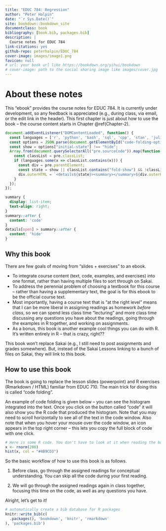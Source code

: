 ```yaml
--- 
title: "EDUC 784: Regression"
author: "Peter Halpin"
date: "`r Sys.Date()`"
site: bookdown::bookdown_site
documentclass: book
bibliography: [book.bib, packages.bib]
description: |
  Course notes for EDUC 784
link-citations: yes
github-repo: peterhalpin/EDUC_784
cover-image: images/image1.png
favicon: null
# url: your book url like https://bookdown.org/yihui/bookdown
# cover-image: path to the social sharing image like images/cover.jpg
---
```




# About these notes

This "ebook" provides the course notes for EDUC 784. It is currently under development, so any feedback is appreciated (e.g., during class,  via email, or the edit link in the header). This first chapter is just about how to use the book -- the course content starts in Chapter \@ref(Chapter-2).   

<!-- 
Klude script for show/hide code buttons; needs to be after the main header in each file
https://github.com/rstudio/bookdown/issues/764 
-->

```{=html}
<!-- This part can be programmatically generated with htmltools. Thus we can control initial state from the YAML front matter-->
<script id="code-folding-options" type="application/json">
  {"initial-state": "hide"}
</script>
```

```js
document.addEventListener("DOMContentLoaded", function() {
  const languages = ['r', 'python', 'bash', 'sql', 'cpp', 'stan', 'julia', 'foldable'];
  const options = JSON.parse(document.getElementById("code-folding-options").text);
  const show = options["initial-state"] !== "hide";
  Array.from(document.querySelectorAll("pre.sourceCode")).map(function(pre) {
    const classList = pre.classList;
    if (languages.some(x => classList.contains(x))) {
      const div = pre.parentElement;
      const state = show || classList.contains("fold-show") && !classList.contains("fold-hide") ? " open" : "";
      div.outerHTML = `<details${state}><summary></summary>${div.outerHTML}</details>`;
    }
  });
});
```

```css
summary {
  display: list-item;
  text-align: right;
}
summary::after {
  content: 'code'
}
details[open] > summary::after {
  content: 'hide'
}
```

## Why this book

There are few goals of moving from "slides + exercises" to an ebook. 

* To integrate course content (text, code, examples, and exercises) into one format, rather than having multiple files to sort through on Sakai.
* To address the perennial problem of choosing a textbook for this course -- rather than having a supplementary text, the goal is for this ebook to be the official course text.
* Most importantly, having a course text that is "at the right level" means that I can be more liberal in assigning readings as homework *before class*, so we can spend less class time "lecturing" and more class time discussing any questions you have about the readings, going through the examples in R together, and working on assignments.  
* As a bonus, this book is another example cool things you can do with R. It's written entirely in R -- that is crazy, right??

<!-- So, my goal for this semester to be in a situation where I assign chapter of this book each week as reading, and you do the readings before coming to class. I'll provide a short summary of the content of each chapter at the beginning of class, and I'll answer any questions you have about the readings. How long we spend summarizing the content will basically depend on how much discussion y'all want to have about it. Then, we will work through an R-based example together. Once we are done the example, there will be "open lab" time work on assignments or whatever you want to do. -->

This book won't replace Sakai (e.g., I still need to post assignments and grades somewhere). But, instead of the Sakai Lessons linking to a bunch of files on Sakai, they will link to this book. 


## How to use this book

The book is going to replace the lesson slides (powerpoint) and R exercises (Rmarkdown / HTML) familiar from EDUC 710. The main trick for doing this is called "code folding". 

An example of code folding is given below -- you can see the histogram integrated into the text. Once you click on the button called "code" it will also show you the R code that produced the histogram. Note that you may need to scroll horizontally to see all of the text in the code window. Also note that when you hover your mouse over the code window, an icon appears in the top right corner -- this lets you copy the full block of code with one click. 


```r
# Here is some R code. You don't have to look at it when reading the book, but it is here when you need it
x <- rnorm(200)
hist(x, col = "#4B9CD3")
```


So the basic workflow of how to use this book is as follows. 

1. Before class, go through the assigned readings for conceptual understanding. You can skip all the code during your first reading.

2. We will go through the assigned readings again in class together, focusing this time on the code, as well as any questions you have. 

Alright, let's get to it! 


```r
# automatically create a bib database for R packages
knitr::write_bib(c(
  .packages(), 'bookdown', 'knitr', 'rmarkdown'
), 'packages.bib')
```
